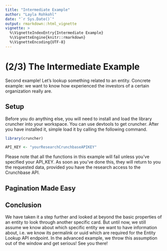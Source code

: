 ```yaml
---
title: "Intermediate Example"
author: "Layla Rohkohl"
date: "`r Sys.Date()`"
output: rmarkdown::html_vignette
vignette: >
  %\VignetteIndexEntry{Intermediate Example}
  %\VignetteEngine{knitr::rmarkdown}
  %\VignetteEncoding{UTF-8}
---
```


# (2/3) The Intermediate Example

Second example! Let's lookup something related to an entity. Concrete example: we want to know how experienced the investors of a certain organization really are.


## Setup

Before you do anything else, you will need to install and load the library cruncher into your workspace. You can use devtools to get cruncher. After you have installed it, simple load it by calling the following command.

```r
library(cruncher)

API_KEY <- "yourResearchCrunchbaseAPIKEY"
```

Please note that all the functions in this example will fail unless you've specified your API_KEY. As soon as you've done this, they will return to you the requested data, provided you have the research access to the Crunchbase API.

## Pagination Made Easy





## Conclusion

We have taken it a step further and looked at beyond the basic properties of an entity to look through another specific card. But until now, we still assume we know about which specific entity we want to have information about, i.e. we know its permalink or uuid which are required for the Entity Lookup API endpoint. In the advanced example, we throw this assumption out of the window and get serious! See you there!



